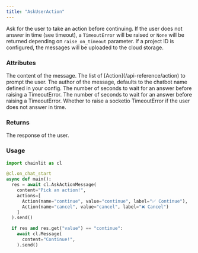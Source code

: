 ```yaml
---
title: "AskUserAction"
---
```


Ask for the user to take an action before continuing.
If the user does not answer in time (see timeout), a `TimeoutError` will be raised or `None` will be returned depending on `raise_on_timeout` parameter.
If a project ID is configured, the messages will be uploaded to the cloud storage.

### Attributes

<ParamField path="content" type="str">
  The content of the message.
</ParamField>
<ParamField path="actions" type="List[Action]">
  The list of [Action](/api-reference/action) to prompt the user.
</ParamField>
<ParamField path="author" type="str" optional>
  The author of the message, defaults to the chatbot name defined in your
  config.
</ParamField>
<ParamField path="disable_human_feedback" type="bool" optional default="False">
  The number of seconds to wait for an answer before raising a TimeoutError.
</ParamField>
<ParamField path="timeout" type="int" optional default={90}>
  The number of seconds to wait for an answer before raising a TimeoutError.
</ParamField>
<ParamField path="raise_on_timeout" type="bool" optional default="False">
  Whether to raise a socketio TimeoutError if the user does not answer in time.
</ParamField>

### Returns

<ResponseField name="response" type="AskActionResponse | None" required>
  The response of the user.
</ResponseField>

### Usage

```python Code Example
import chainlit as cl

@cl.on_chat_start
async def main():
  res = await cl.AskActionMessage(
    content="Pick an action!",
    actions=[
      Action(name="continue", value="continue", label="✅ Continue"),
      Action(name="cancel", value="cancel", label="❌ Cancel")
    ]
  ).send()

  if res and res.get("value") == "continue":
    await cl.Message(
      content="Continue!",
    ).send()
```
